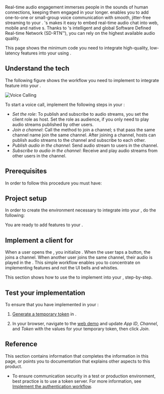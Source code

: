 
Real-time audio engagement immerses people in the sounds of human connections, keeping them engaged in your <Vg k="CLIENT"/> longer. <Vpd k="PRODUCT" /> enables you to add one-to-one or small-group voice communication with smooth, jitter-free streaming to your <Vg k="CLIENT"/>. <Vg k="COMPANY"/>'s <Vpd k="SDK" /> makes it easy to embed real-time audio chat into web, mobile and native <Vg k="CLIENT"/>s. Thanks to <Vg k="COMPANY"/>'s intelligent and global Software Defined Real-time Network (SD-RTN™), you can rely on the highest available audio quality.

This page shows the minimum code you need to integrate high-quality, low-latency <Vpd k="PRODUCT" /> features into your <Vpl k="CLIENT" /> using <Vpd k="SDK" />.

## Understand the tech

The following figure shows the workflow you need to implement to integrate <Vpd k="PRODUCT" /> feature into your <Vpl k="CLIENT" />.

![Voice Calling](/images/voice-sdk/audio-call.svg)

To start a voice call, implement the following steps in your <Vpl k="CLIENT" />:

- *Set the role*: To publish and subscribe to audio streams, you set the client role as host. Set the role as audience, if you only need to play audio streams published by other users.
- *Join a channel*: Call the method to join a channel; <Vpl k="CLIENT" />s that pass the same channel name join the same channel. After joining a channel, hosts can publish audio streams to the channel and subscribe to each other.
- *Publish audio in the channel*: Send audio stream to users in the channel.
- *Subscribe to audio in the channel*: Receive and play audio streams from other users in the channel.

## Prerequisites

In order to follow this procedure you must have:

<Prerequites />

## Project setup

In order to create the environment necessary to integrate <Vpd k="PRODUCT" /> into your <Vpl k="CLIENT" />, do the following:

<ProjectSetup />

You are ready to add <Vpd k="PRODUCT" /> features to your <Vpl k="CLIENT" />.


## Implement a client for <Vpd k="PRODUCT" />

When a user opens the <Vpl k="CLIENT" />, you initialize <Vg k="ENGINE" />. When the user taps a button, the <Vpl k="CLIENT" /> joins a channel. When another user joins the same channel, their audio is played in the <Vpl k="CLIENT" />. This simple workflow enables you to concentrate on implementing <Vpd k="SDK" /> features and not the UI bells and whistles.

This section shows how to use the <Vpd k="SDK" /> to implement <Vpd k="PRODUCT" /> into your <Vpl k="CLIENT" />, step-by-step.

<ProjectImplement />

## Test your implementation

To ensure that you have implemented <Vpd k="PRODUCT" /> in your <Vpl k="CLIENT" />:

1. [Generate a temporary token](../reference/manage-agora-account#generate-a-temporary-token) in <Vg k="CONSOLE" />.

2. In your browser, navigate to the [<Vg k="COMPANY" /> web demo](https://webdemo.agora.io/agora-web-showcase/examples/Agora-Web-Tutorial-1to1-Web/) and update _App ID_, _Channel_, and _Token_ with the values for your temporary token, then click *Join*.

<ProjectTest />

## Reference

This section contains information that completes the information in this page, or points you to documentation that explains other aspects to this product.

<Reference />

- To ensure communication security in a test or production environment, best practice is to use a token server. For more information, see [Implement the authentication workflow](../develop/authentication-workflow).